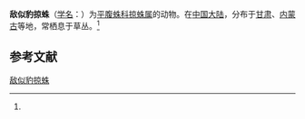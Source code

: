 {{Speciesbox
| name = 敌似豹掠蛛
| status = 
| status_system = 
| image = 
| genus = Drassodes
| species = dispulsus
| authority = (Cambridge, 1885)<ref name='id14306'>{{cite web| url =http://www.bioinfo.cn/db05/BjdwSpecies.php?action=view&id=14306| title =敌似豹掠蛛| work =《中国动物物种编目数据库》| publisher =中国科学院微生物研究所| author =中国科学院动物研究所| accessdate =2009-04-28| deadurl =yes| archiveurl =https://web.archive.org/web/20160305073221/http://www.bioinfo.cn/db05/BjdwSpecies.php?action=view&id=14306| archivedate =2016-03-05}}</ref>
}}

'''敌似豹掠蛛'''（[[学名|学名]]：{{lang|la|''Drassodes dispulsus''}}）为[[平腹蛛科|平腹蛛科]][[掠蛛属|掠蛛属]]的动物。在[[中国大陆|中国大陆]]，分布于[[甘肃|甘肃]]、[[内蒙古|内蒙古]]等地，常栖息于草丛。<ref name='id14306'/>

== 参考文献 ==
{{reflist}}

{{Wikispecies|Drassodes dispulsus}}
{{Taxonbar|from=Q11079059}}

[[Category:掠蛛属|敌似豹掠蛛]]


{{蜘蛛小作品}}